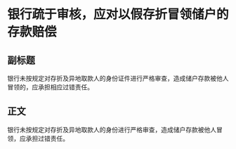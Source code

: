 # 银行疏于审核，应对以假存折冒领储户的存款赔偿
## 副标题
银行未按规定对存折及异地取款人的身份证件进行严格审查，造成储户存款被他人冒领的，应承担相应过错责任。
## 正文
银行未按规定对存折及异地取款人的身份进行严格审查，造成储户存款被他人冒领，应承担过错责任。